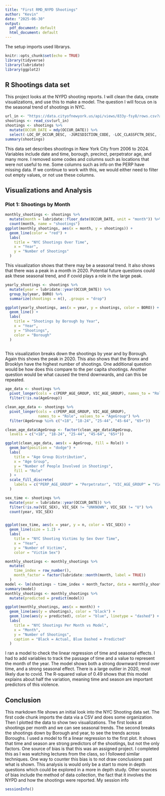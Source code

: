 ---
title: "First RMD_NYPD Shootings"
author: "Kevin"
date: "2025-06-30"
output: 
  pdf_document: default
  html_document: default
---

The setup imports used librarys.
```{r setup, include=FALSE}
knitr::opts_chunk$set(echo = TRUE)
library(tidyverse)
library(lubridate)
library(ggplot2)
```

## R Shootings data set

This project looks at the NYPD shooting reports. I will clean the data, create visualizations, and use this to make a model. The question I will focus on is the seasonal trend of shootings in NYC.
```{r data}
url_in <- "https://data.cityofnewyork.us/api/views/833y-fsy8/rows.csv?accessType=DOWNLOAD"
shootings <- read_csv(url_in)
shootings <- shootings %>%
  mutate(OCCUR_DATE = mdy(OCCUR_DATE)) %>%
  select(-LOC_OF_OCCUR_DESC, -JURISDICTION_CODE, -LOC_CLASSFCTN_DESC, -LOCATION_DESC)
summary(shootings)
```

This data set describes shootings in New York City from 2006 to 2024. Variables include date and time, borough, precinct, perpetrator age, and many more. I removed some codes and columns such as locations that were not useful to me. Some columns such as info on the PERP have missing data. If we continue to work with this, we would either need to filter out empty values, or not use these columns.

## Visualizations and Analysis

### Plot 1: Shootings by Month

```{r plot_1}
monthly_shootings <- shootings %>%
  mutate(month = lubridate::floor_date(OCCUR_DATE, unit = "month")) %>%
  count(month, name = "shootings")
ggplot(monthly_shootings, aes(x = month, y = shootings)) +
  geom_line(color = "red") +
  labs(
    title = "NYC Shootings Over Time",
    x = "Year",
    y = "Number of Shootings"
  )
```

This visualization shows that there may be a seasonal trend. It also shows that there was a peak in a month in 2020. Potential future questions could ask these seasonal trend, and if covid plays a role in the large peak.


```{r plot_2}
yearly_shootings <- shootings %>%
  mutate(year = lubridate::year(OCCUR_DATE)) %>%
  group_by(year, BORO) %>%
  summarize(shootings = n(), .groups = "drop")

ggplot(yearly_shootings, aes(x = year, y = shootings, color = BORO)) +
  geom_line() +
  labs(
    title = "Shootings by Borough by Year",
    x = "Year",
    y = "Shootings",
    color = "Borough"
  )
  
```

This visualization breaks down the shootings by year and by Borough. Again this shows the peak in 2020. This also shows that the Bronx and Brooklyn have the highest number of shootings. One additional question would be how does this compare to the per capita shootings. Another question would be what caused the trend downwards, and can this be repeated.

```{r shootings_by_area}
age_data <- shootings %>%
  pivot_longer(cols = c(PERP_AGE_GROUP, VIC_AGE_GROUP), names_to = "Role", values_to = "AgeGroup") %>%
  filter(!is.na(AgeGroup))

clean_age_data <- shootings %>%
  pivot_longer(cols = c(PERP_AGE_GROUP, VIC_AGE_GROUP),
               names_to = "Role", values_to = "AgeGroup") %>%
  filter(AgeGroup %in% c("<18", "18-24", "25-44", "45-64", "65+"))

clean_age_data$AgeGroup <- factor(clean_age_data$AgeGroup,
  levels = c("<18", "18-24", "25-44", "45-64", "65+"))

ggplot(clean_age_data, aes(x = AgeGroup, fill = Role)) +
  geom_bar(position = "dodge") +
  labs(
    title = "Age Group Distribution",
    x = "Age Group",
    y = "Number of People Involved in Shootings",
    fill = "Role"
  ) +
  scale_fill_discrete(
    labels = c("PERP_AGE_GROUP" = "Perpetrator", "VIC_AGE_GROUP" = "Victim")
  ) 
```


```{r victim_sex}
sex_time <- shootings %>%
  mutate(year = lubridate::year(OCCUR_DATE)) %>%
  filter(!is.na(VIC_SEX), VIC_SEX != "UNKNOWN", VIC_SEX != "U") %>%
  count(year, VIC_SEX)


ggplot(sex_time, aes(x = year, y = n, color = VIC_SEX)) +
  geom_line(size = 1.2) +
  labs(
    title = "NYC Shooting Victims by Sex Over Time",
    x = "Year",
    y = "Number of Victims",
    color = "Victim Sex")
```

```{r model_monthly_shootings}
monthly_shootings <- monthly_shootings %>%
  mutate(
    time_index = row_number(),  
    month_factor = factor(lubridate::month(month, label = TRUE))
  )
model <- lm(shootings ~ time_index + month_factor, data = monthly_shootings)
summary(model)
monthly_shootings <- monthly_shootings %>%
  mutate(predicted = predict(model))

ggplot(monthly_shootings, aes(x = month)) +
  geom_line(aes(y = shootings), color = "black") +
  geom_line(aes(y = predicted), color = "blue", linetype = "dashed") +
  labs(
    title = "NYC Shootings Per Month vs Model",
    x = "Month",
    y = "Number of Shootings",
    caption = "Black = Actual, Blue Dashed = Predicted"
  )

```
I ran a model to check the linear regression of time and seasonal effects. I had to add variables to track the passage of time and a value to represent the month of the year. The model shows both a strong downward trend over time, and a strong seasonal effect. There is a large outlier in 2020, most likely due to covid. The R-squared value of 0.49 shows that this model explains about half the variation, meaning time and season are important predictors of this violence.

## Conclusion

This markdown file shows an initial look into the NYC Shooting data set. The first code chunk imports the data via a CSV and does some organization. Then I plotted the data to show two visualizations. The first looks at shootings per month and we can see seasonal trends. The second breaks the shootings down by Borough and year, to see the trends across Boroughs. I used a model to fit a linear regression to the first plot. It shows that time and season are strong predictors of the shootings, but not the only factors.
One source of bias is that this was an assigned project. I completed this as I was watching lectures from the class, so I followed similar techniques. One way to counter this bias is to not draw conclusions past what is shown. This analysis is would only be a start to more in depth questions which could be explored in a more in depth study.
Other sources of bias include the method of data collection, the fact that it involves the NYPD and how the shootings were reported.
My session info
```{r my_session_info}
sessionInfo()
```